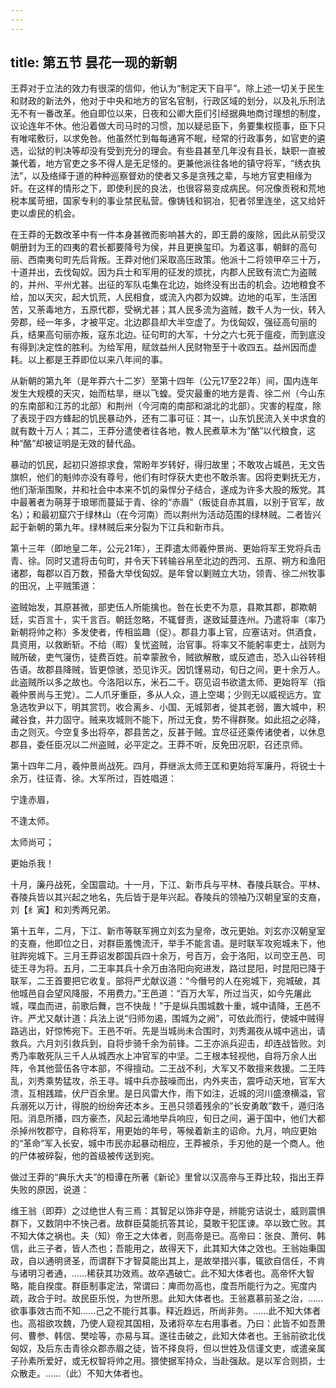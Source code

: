 ```yaml
---
---
---
```

title: 第五节 昙花一现的新朝
---




王莽对于立法的效力有很深的信仰，他认为“制定天下自平”。除上述一切关于民生和财政的新法外，他对于中央和地方的官名官制，行政区域的划分，以及礼乐刑法无不有一番改革。他自即位以来，日夜和公卿大臣们引经据典地商讨理想的制度，议论连年不休。他沿着做大司马时的习惯，加以疑忌臣下，务要集权揽事，臣下只有唯喏敷衍，以求免咎。他虽然忙到每每通宵不眠，经常的行政事务，如官吏的遴选，讼狱的判决等却没有受到充分的理会。有些县甚至几年没有县长，缺职一直被兼代着，地方官吏之多不得人是无足怪的。更兼他派往各地的镇守将军，“绣衣执法”，以及络绎于道的种种巡察督劝的使者又多是贪残之辈，与地方官吏相缘为奸。在这样的情形之下，即使利民的良法，也很容易变成病民。何况像贡税和荒地税本属苛细，国家专利的事业禁民私营。像铸钱和铜冶，犯者邻里连坐，这又给奸吏以虐民的机会。

在王莽的无数改革中有一件本身甚微而影响甚大的，即王爵的废除，因此从前受汉朝册封为王的四夷的君长都要降号为侯，并且更换玺印。为着这事，朝鲜的高句丽、西南夷句町先后背叛。王莽对他们采取高压政策。他派十二将领甲卒三十万，十道并出，去伐匈奴。因为兵士和军用的征发的烦扰，内郡人民致有流亡为盗贼的，并州、平州尤甚。出征的军队屯集在北边，始终没有出击的机会。边地粮食不给，加以天灾，起大饥荒，人民相食，或流入内郡为奴婢。边地的屯军，生活困苦，又荼毒地方，五原代郡，受祸尤甚；其人民多流为盗贼，数千人为一伙，转入旁郡，经一年多，才被平定。北边郡县却大半空虚了。为伐匈奴，强征高句丽的兵，结果高句丽亦叛，寇东北边。征句町的大军，十分之六七死于瘟疫，而到底没有得到决定性的胜利。为给军用，赋敛益州人民财物至于十收四五。益州因而虚耗。以上都是王莽即位以来八年间的事。

从新朝的第九年（是年莽六十二岁）至第十四年（公元17至22年）间，国内连年发生大规模的天灾，始而枯旱，继以飞蝗。受灾最重的地方是青、徐二州（今山东的东南部和江苏的北部）和荆州（今河南的南部和湖北的北部）。灾害的程度，除了表现于四方蜂起的饥民暴动外，还有二事可征：其一，山东饥民流入关中求食的就有数十万人；其二，王莽分遣使者往各地，教人民煮草木为“酪”以代粮食，这种“酪”却被证明是无效的替代品。

暴动的饥民，起初只游掠求食，常盼年岁转好，得归故里；不敢攻占城邑，无文告旗帜，他们的魁帅亦没有尊号，他们有时俘获大吏也不敢杀害。因将吏剿抚无方，他们渐渐围聚，并和社会中本来不饥的枭悍分子结合，遂成为许多大股的叛党。其中最著者为萌芽于琅琊而蔓延于青、徐的“赤眉”（叛徒自赤其眉，以别于官军，故名）；和最初窟穴于绿林山（在今河南）而以荆州为活动范围的绿林贼。二者皆兴起于新朝的第九年。绿林贼后来分裂为下江兵和新市兵。

第十三年（即地皇二年，公元21年），王莽遣太师羲仲景尚、更始将军王党将兵击青、徐。同时又遣将击句町，并令天下转输谷帛至北边的西河、五原、朔方和渔阳诸郡，每郡以百万数，预备大举伐匈奴。是年曾以剿贼立大功，领青、徐二州牧事的田况，上平贼策道：

盗贼始发，其原甚微，部吏伍人所能擒也。咎在长吏不为意，县欺其郡，郡欺朝廷，实百言十，实千言百。朝廷忽略，不辄督责，遂致延蔓连州。乃遣将率（率乃新朝将帅之称）多发使者，传相监趣（促）。郡县力事上官，应塞诘对。供酒食，具资用，以救断斩。不给（暇）复忧盗贼，治官事。将率又不能躬率吏士，战则为贼所破，吏气寖伤，徒费百姓。前幸蒙赦令，贼欲解散，或反遮击，恐入山谷转相告语。故郡县降贼，皆更惊骇，恐见诈灭。因饥馑易动，旬日之间，更十余万人。此盗贼所以多之故也。今洛阳以东，米石二千。窃见诏书欲遣太师、更始将军（指羲仲景尚与王党）。二人爪牙重臣，多从人众，道上空竭；少则无以威视远方。宜急选牧尹以下，明其赏罚。收合离乡、小国、无城郭者，徙其老弱，置大城中，积藏谷食，并力固守。贼来攻城则不能下，所过无食，势不得群聚。如此招之必降，击之则灭。今空复多出将卒，郡县苦之，反甚于贼。宜尽征还乘传诸使者，以休息郡县，委任臣况以二州盗贼，必平定之。王莽不听，反免田况职，召还京师。

第十四年二月，羲仲景尚战死。四月，莽继派太师王匡和更始将军廉丹，将锐士十余万，往征青、徐。大军所过，百姓唱道：

宁逢赤眉，

不逢太师。

太师尚可；

更始杀我！



十月，廉丹战死，全国震动。十一月，下江、新市兵与平林、舂陵兵联合。平林、舂陵兵皆以其兴起之地名，先后皆于是年兴起。舂陵兵的领袖乃汉朝皇室的支裔，刘【纟寅】和刘秀两兄弟。

第十五年，二月，下江、新市等联军拥立刘玄为皇帝，改元更始。刘玄亦汉朝皇室的支裔，他即位之日，对群臣羞愧流汗，举手不能言语。是时联军攻宛城未下，他驻跸宛城下。三月王莽诏发郡国兵四十余万，号百万，会于洛阳，以司空王邑、司徒王寻为将。五月，二王率其兵十余万由洛阳向宛进发，路过昆阳，时昆阳已降于联军，二王首要把它收复。部将严尤献议道：“今僭号的人在宛城下，宛城破，其他城邑自会望风降服，不用费力。”王邑道：“百万大军，所过当灭，如今先屠此城，喋血而进，前歌后舞，岂不快哉！”于是纵兵围城数十重，城中请降，王邑不许。严尤又献计道：兵法上说“归师勿遏，围城为之阙”，可依此而行，使城中贼得路逃出，好惊怖宛下。王邑不听。先是当城尚未合围时，刘秀漏夜从城中逃出，请救兵。六月刘引救兵到，自将步骑千余为前锋。二王亦派兵迎击，却连战皆败。刘秀乃率敢死队三千人从城西水上冲官军的中坚。二王根本轻视他，自将万余人出阵，令其他营伍各守本部，不得擅动。二王战不利，大军又不敢擅来救援。二王阵乱，刘秀乘势猛攻，杀王寻。城中兵亦鼓噪而出，内外夹击，震呼动天地，官军大溃，互相践踏，伏尸百余里。是日风雷大作，雨下如注，近城的河川盛潦横溢，官兵溺死以万计，得脱的纷纷奔还本乡。王邑只领着残余的“长安勇敢”数千，遁归洛阳。消息所播，四方豪杰，风起云涌地举兵响应，旬日之间，遍于国中，他们大都杀掉州牧郡守，自称将军，用更始的年号，等候着新主的诏命。九月，响应更始的“革命”军入长安，城中市民亦起暴动相应，王莽被杀，手刃他的是一个商人。他的尸体被碎裂，他的首级被传送到宛。

做过王莽的“典乐大夫”的桓谭在所著《新论》里曾以汉高帝与王莽比较，指出王莽失败的原因，说道：

维王翁（即莽）之过绝世人有三焉：其智足以饰非夺是，辨能穷诘说士，威则震惧群下，又数阴中不快己者。故群臣莫能抗答其论，莫敢干犯匡谏。卒以致亡败。其不知大体之祸也。夫（知）帝王之大体者，则高帝是已。高帝曰：张良、萧何、韩信，此三子者，皆人杰也；吾能用之，故得天下，此其知大体之效也。王翁始秉国政，自以通明贤圣，而谓群下才智莫能出其上，是故举措兴事，辄欲自信任，不肯与诸明习者通，……稀获其功效焉。故卒遇破亡。此不知大体者也。高帝怀大智略，能自揆度。群臣制事定法，常谓曰：庳而勿高也，度吾所能行为之。宪度内疏，政合于时。故民臣乐悦，为世所思。此知大体者也。王翁嘉慕前圣之治，……欲事事效古而不知……己之不能行其事。释近趋远，所尚非务。……此不知大体者也。高祖欲攻魏，乃使人窥视其国相，及诸将卒左右用事者。乃曰：此皆不如吾萧何、曹参、韩信、樊哙等，亦易与耳。遂往击破之，此知大体者也。王翁前欲北伐匈奴，及后东击青徐众郡赤眉之徒，皆不择良将，但以世姓及信谨文吏，或遣亲属子孙素所爱好，或无权智将帅之用。猥使据军持众，当赴强敌。是以军合则损，士众散走。……（此）不知大体者也。